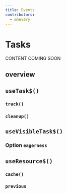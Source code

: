 ```yaml
---
title: Events
contributors:
  - mhevery
---
```


# Tasks

CONTENT COMING SOON

## overview

## `useTask$()`

### `track()`
### `cleanup()`

## `useVisibleTask$()`

### Option `eagerness`

## `useResource$()`

### `cache()`
### `previous`